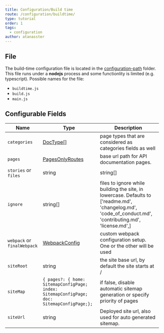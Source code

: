 ```yaml
---
title: Configuration/Build time
route: /configuration/buildtime/
type: tutorial
order: 1
tags:
  - configuration
author: atanasster  
---
```


## File
The build-time configuration file is located in the [configuration-path](/configuration/overview/#configuration-path) folder.
This file runs under a **nodejs** process and some functionlity is limited (e.g. typescript).
Possible names for the file:
- `buildtime.js`
- `build.js`
- `main.js`

## Configurable Fields

| Name           | Type                                | Description                                                                                                                                    |
| -------------- | ----------------------------------- | ---------------------------------------------------------------------------------------------------------------------------------------------- |
| `categories`   | [DocType[]](/tutorial/reference/configuration#doctype)            | page types that are considered as categories fields as well                                                                                     |
| `pages`        | [PagesOnlyRoutes](/tutorial/reference/configuration#pagesonlyroutes) | base url path for API documentation pages.|
| `stories` or `files` | string | string[]                           | wild card search string for the stories internally using [glob](https://www.npmjs.com/package/glob)|
| `ignore` | string[]                           | files to ignore while building the site, in lowercase. Defaults to ['readme.md', 'changelog.md', 'code_of_conduct.md', 'contributing.md', 'license.md',]|
| `webpack` or `finalWebpack`     | [WebpackConfig](/tutorial/reference/configuration#webpackconfig)     | custom webpack configuration setup. One or the other will be used                                                                             |
| `siteRoot` | string                           | the site base url, by default the site starts at /|
| `siteMap`         |   `{ pages?: { home: SitemapConfigPage; index: SitemapConfigPage; doc: SitemapConfigPage;};`     | if false, disable automatic sitemap generation or specify priority of pages|
| `siteUrl`         | string                               | Deployed site url, also used for auto generated sitemap.                                                                                                |

